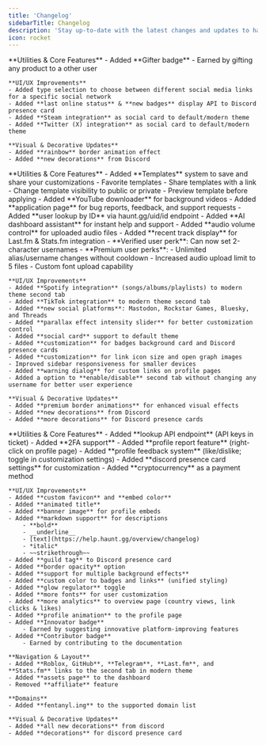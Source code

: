 ```yaml
---
title: 'Changelog'
sidebarTitle: Changelog
description: 'Stay up-to-date with the latest changes and updates to haunt.gg.'
icon: rocket
---
```


<Update label="July, 2025">
    **Utilities & Core Features**
    - Added **Gifter badge**
        - Earned by gifting any product to a other user

    **UI/UX Improvements**
    - Added type selection to choose between different social media links for a specific social network
    - Added **last online status** & **new badges** display API to Discord presence card
    - Added **Steam integration** as social card to default/modern theme
    - Added **Twitter (X) integration** as social card to default/modern theme

    **Visual & Decorative Updates**  
    - Added **rainbow** border animation effect
    - Added **new decorations** from Discord
</Update>

<Update label="June, 2025">
    **Utilities & Core Features**  
    - Added **Templates** system to save and share your customizations
        - Favorite templates
        - Share templates with a link
        - Change template visibility to public or private
        - Preview template before applying
    - Added **YouTube downloader** for background videos
    - Added **application page** for bug reports, feedback, and support requests
    - Added **user lookup by ID** via haunt.gg/uid/id endpoint
    - Added **AI dashboard assistant** for instant help and support
    - Added **audio volume control** for uploaded audio files
    - Added **recent track display** for Last.fm & Stats.fm integration
    - **Verified user perk**: Can now set 2-character usernames
    - **Premium user perks**:
        - Unlimited alias/username changes without cooldown
        - Increased audio upload limit to 5 files
        - Custom font upload capability

    **UI/UX Improvements**
    - Added **Spotify integration** (songs/albums/playlists) to modern theme second tab
    - Added **TikTok integration** to modern theme second tab
    - Added **new social platforms**: Mastodon, Rockstar Games, Bluesky, and Threads
    - Added **parallax effect intensity slider** for better customization control
    - Added **social card** support to default theme
    - Added **customization** for badges background card and Discord presence cards
    - Added **customization** for link icon size and open graph images
    - Improved sidebar responsiveness for smaller devices
    - Added **warning dialog** for custom links on profile pages
    - Added a option to **enable/disable** second tab without changing any username for better user experience

    **Visual & Decorative Updates**  
    - Added **premium border animations** for enhanced visual effects
    - Added **new decorations** from Discord
    - Added **more decorations** for Discord presence cards
</Update>

<Update label="May, 2025">
    **Utilities & Core Features**  
    - Added **lookup API endpoint** (API keys in ticket)  
    - Added **2FA support**  
    - Added **profile report feature** (right-click on profile page)  
    - Added **profile feedback system** (like/dislike; toggle in customization settings)  
    - Added **discord presence card settings** for customization  
    - Added **cryptocurrency** as a payment method

    **UI/UX Improvements**  
    - Added **custom favicon** and **embed color**  
    - Added **animated title**  
    - Added **banner image** for profile embeds  
    - Added **markdown support** for descriptions  
        - **bold**  
        - __underline__  
        - [text](https://help.haunt.gg/overview/changelog)  
        - *italic*  
        - ~~strikethrough~~  
    - Added **guild tag** to Discord presence card  
    - Added **border opacity** option  
    - Added **support for multiple background effects**  
    - Added **custom color to badges and links** (unified styling)  
    - Added **glow regulator** toggle  
    - Added **more fonts** for user customization  
    - Added **more analytics** to overview page (country views, link clicks & likes) 
    - Added **profile animation** to the profile page
    - Added **Innovator badge**  
        - Earned by suggesting innovative platform-improving features
    - Added **Contributor badge**  
        - Earned by contributing to the documentation

    **Navigation & Layout**  
    - Added **Roblox, GitHub**, **Telegram**, **Last.fm**, and **Stats.fm** links to the second tab in modern theme  
    - Added **assets page** to the dashboard  
    - Removed **affiliate** feature  

    **Domains**  
    - Added **fentanyl.ing** to the supported domain list  

    **Visual & Decorative Updates**  
    - Added **all new decorations** from discord
    - Added **decorations** for discord presence card
</Update>